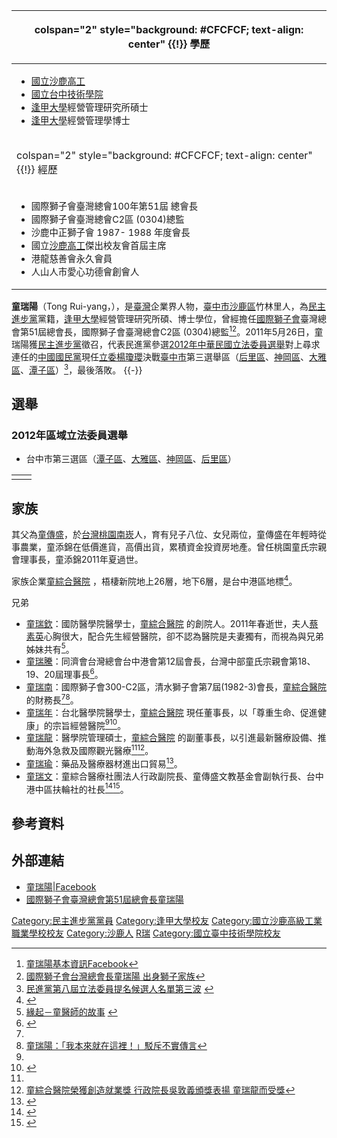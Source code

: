 {{Infobox Officeholder
| name = 童瑞陽<br>Tong Rui-yang
| image = 
| imagesize = 
| office = [[國際獅子會|國際獅子會]]臺灣總會第51屆總會長
| term_start =2010年
| term_end = 2011年 
| office2 =
| term_start2 = 
| term_end2 
| sex = 男
| birth_date = {{birth_date_and_age|1954|2|28}}
| birth_place = {{ROC}}[[台灣省|台灣省]][[臺中縣|臺中縣]][[沙鹿鎮|沙鹿鎮]]（現[[臺中市|臺中市]][[沙鹿區|沙鹿區]]）
| death_date =
| death_place =
| Native place = [[臺灣|臺灣]][[臺中市|臺中市]]
| nationality = {{ROC}}
| party = {{Dpp}}
| parents = 
| relatives = 
| spouse =
| children = 
| profession = 
| website = 
}}
<!-- 學經歷信息開始 -->
{| class="infobox bordered" style="width: 22em; font-size: 90%; text-align: left; float:right;" cellpadding="3"
|-
! colspan="2" style="background: #CFCFCF; text-align: center" {{!}} 學歷
|-
| colspan="2" style="font-size: 90%" |<div style="text-align: left">
*[[沙鹿高工|國立沙鹿高工]]
*[[國立台中技術學院|國立台中技術學院]]
*[[逢甲大學|逢甲大學]]經營管理研究所碩士
*[[逢甲大學|逢甲大學]]經營管理學博士
|-
! colspan="2" style="background: #CFCFCF; text-align: center" {{!}} 經歷
|-
| colspan="2" style="font-size: 90%" |<div style="text-align: left">
*國際獅子會臺灣總會100年第51屆 總會長
*國際獅子會臺灣總會C2區 (0304)總監
*沙鹿中正獅子會 1987- 1988 年度會長
*國立[[沙鹿高工|沙鹿高工]]傑出校友會首屆主席
*港龍慈善會永久會員
*人山人市愛心功德會創會人
|}

'''童瑞陽'''（Tong Rui-yang，{{bd|1954年|2月28日|CatIdx=T童}}），是[[臺灣|臺灣]]企業界人物，[[臺中市|臺中市]][[沙鹿區|沙鹿區]]竹林里人，為[[民主進步黨|民主進步黨]]黨籍，[[逢甲大學|逢甲大學]]經營管理研究所碩、博士學位，曾經擔任[[國際獅子會|國際獅子會]]臺灣總會第51屆總會長，國際獅子會臺灣總會C2區 (0304)總監<ref name="童">[http://zh-tw.facebook.com/pages/%E7%AB%A5%E7%91%9E%E9%99%BD/175584869169337?sk=wall#!/pages/%E7%AB%A5%E7%91%9E%E9%99%BD/175584869169337?sk=info 童瑞陽基本資訊Facebook]{{dead link|date=2018年4月 |bot=InternetArchiveBot |fix-attempted=yes }}</ref><ref>[http://reader.chinatimes.com/forum_73492.html 國際獅子會台灣總會長童瑞陽 出身獅子家族]{{dead link|date=2018年4月 |bot=InternetArchiveBot |fix-attempted=yes }}</ref>。2011年5月26日，童瑞陽獲[[民主進步黨|民主進步黨]]徵召，代表民進黨參選[[2012年中華民國立法委員選舉|2012年中華民國立法委員選舉]]對上尋求連任的[[中國國民黨|中國國民黨]]現任[[立委|立委]][[楊瓊瓔|楊瓊瓔]]決戰[[臺中市|臺中市]]第三選舉區（[[后里區|后里區]]、[[神岡區|神岡區]]、[[大雅區|大雅區]]、[[潭子區|潭子區]]）<ref>[http://www.dpp.org.tw/news_content.php?sn=4950 民進黨第八屆立法委員提名候選人名單第三波] {{webarchive|url=https://web.archive.org/web/20110607082954/http://www.dpp.org.tw/news_content.php?sn=4950 |date=2011-06-07 }}</ref>，最後落敗。
{{-}}

==選舉==
===2012年區域立法委員選舉===
*台中市第三選區（[[潭子區|潭子區]]、[[大雅區|大雅區]]、[[神岡區|神岡區]]、[[后里區|后里區]]）
<table width=100%>
<td width=50%>
{{VoteData2}}
{{VoteCity|
選區=台中市第三選區|
數字=3|
號次=1|
黨籍={{Nonp}}|
姓名=劉坤鱧|
得票數=8,789|
結果=|}}
{{VoteCan|
號次=2|
黨籍={{Dpp}}|
姓名=童瑞陽|
得票數=64,601|
結果=|}}
{{VoteCan|
號次=3|
黨籍={{Kmt}}|
姓名='''楊瓊瓔'''|
得票數=99,400|
結果=[[File:Vote1.svg|20px]]|}}
</td></table>

== 家族 ==
其父為[[童傳盛|童傳盛]]，於[[台灣|台灣]][[桃園市|桃園]][[南崁|南崁]]人，育有兒子八位、女兒兩位，童傳盛在年輕時從事農業，童添錦在低價進貨，高價出貨，累積資金投資房地產。曾任桃園童氏宗親會理事長，童添錦2011年夏過世。 

家族企業[http://www.sltung.com.tw/ 童綜合醫院] {{Wayback|url=http://www.sltung.com.tw/ |date=20141102123131 }}，梧棲新院地上26層，地下6層，是台中港區地標<ref>{{Cite web |url=http://n.yam.com/view/mkmnews.php/293117/2 |title=家族醫院 守護鄉里健康 |access-date=2012-01-11 |archive-date=2019-06-11 |archive-url=https://web.archive.org/web/20190611162710/http://n.yam.com/view/mkmnews.php/293117/2 |dead-url=no }}</ref>。

;兄弟
*[[童瑞欽|童瑞欽]]：國防醫學院醫學士，[http://www.sltung.com.tw/ 童綜合醫院] {{Wayback|url=http://www.sltung.com.tw/ |date=20141102123131 }}的創院人。2011年春逝世，夫人[[蔡素英|蔡素英]]心胸很大，配合先生經營醫院，卻不認為醫院是夫妻獨有，而視為與兄弟姊妹共有<ref name="童醫院">[http://www.sltung.com.tw/tw/pkcase/mypage1.php?mypage_id=1 緣起－童醫師的故事] {{webarchive|url=https://web.archive.org/web/20120120195633/http://www.sltung.com.tw/tw/pkcase/mypage1.php?mypage_id=1 |date=2012-01-20 }}</ref>。
*[[童瑞騰|童瑞騰]]：同濟會台灣總會台中港會第12屆會長，台灣中部童氏宗親會第18、19、20屆理事長<ref>{{Cite web |url=http://www.kiwanis.org.tw/club/about_introduction.asp?ID=taichunghsien |title=國際同濟會台灣總會台中縣區歷史沿革及簡介 |access-date=2012-01-11 |archive-url=https://web.archive.org/web/20160304120633/http://www.kiwanis.org.tw/club/about_introduction.asp?ID=taichunghsien |archive-date=2016-03-04 |dead-url=yes }}</ref>。
*[[童瑞南|童瑞南]]：國際獅子會300-C2區，清水獅子會第7屆(1982-3)會長，[http://www.sltung.com.tw/ 童綜合醫院] {{Wayback|url=http://www.sltung.com.tw/ |date=20141102123131 }}的財務長<ref name="童醫院" /><ref>[http://tw.myblog.yahoo.com/tc_news/article?mid=55670 童瑞陽：「我本來就在這裡！」駁斥不實傳言]{{dead link|date=2018年4月 |bot=InternetArchiveBot |fix-attempted=yes }}</ref>。
*[[童瑞年|童瑞年]]：台北醫學院醫學士，[http://www.sltung.com.tw/ 童綜合醫院] {{Wayback|url=http://www.sltung.com.tw/ |date=20141102123131 }}現任董事長，以「尊重生命、促進健康」的宗旨經營醫院<ref name="童醫院" /><ref>{{Cite web |url=http://www.sltung.com.tw/tw/15branch/spc-01.php?id=12 |title=專科介紹－神經外科的童瑞年 |access-date=2012-01-11 |archive-url=https://web.archive.org/web/20111007193256/http://www.sltung.com.tw/tw/15branch/spc-01.php?id=12 |archive-date=2011-10-07 |dead-url=yes }}</ref>。
*[[童瑞龍|童瑞龍]]：醫學院管理碩士，[http://www.sltung.com.tw/ 童綜合醫院] {{Wayback|url=http://www.sltung.com.tw/ |date=20141102123131 }}的副董事長，以引進最新醫療設備、推動海外急救及國際觀光醫療<ref name="童醫院" /><ref>[http://tw.myblog.yahoo.com/a25252700/article?mid=7575 童綜合醫院榮獲創造就業獎 行政院長吳敦義頒獎表揚 童瑞龍而受獎]{{dead link|date=2018年4月 |bot=InternetArchiveBot |fix-attempted=yes }}</ref>。
*[[童瑞瑜|童瑞瑜]]：藥品及醫療器材進出口貿易<ref>{{Cite web |url=http://www.tmica.org.tw/tmica_detail.asp?ser_no=371 |title=八億實業股份有限公司 |access-date=2012-01-11 |archive-url=https://web.archive.org/web/20160304071333/http://www.tmica.org.tw/tmica_detail.asp?ser_no=371 |archive-date=2016-03-04 |dead-url=yes }}</ref>。
*[[童瑞文|童瑞文]]：童綜合醫療社團法人行政副院長、童傳盛文教基金會副執行長、台中港中區扶輪社的社長<ref>{{Cite web |url=http://www.sltung.com.tw/tw/02bull/bull-01.php?id=460 |title=財團法人童傳盛文教基金會 |access-date=2012-01-11 |archive-url=https://web.archive.org/web/20140327235139/http://www.sltung.com.tw/tw/02bull/bull-01.php?id=460 |archive-date=2014-03-27 |dead-url=yes }}</ref><ref>{{Cite web |url=http://www.rvn.com.tw/?www=info&info=view&view=40730 |title=台灣正聲新聞網－中區扶輪社 |access-date=2012-01-11 |archive-date=2019-06-15 |archive-url=https://web.archive.org/web/20190615013231/http://www.rvn.com.tw/?www=info&info=view&view=40730 |dead-url=no }}</ref>。



== 參考資料 ==
{{Reflist|3}}

== 外部連結 == 
*[http://zh-tw.facebook.com/pages/%E7%AB%A5%E7%91%9E%E9%99%BD/175584869169337?sk=wall#!/pages/%E7%AB%A5%E7%91%9E%E9%99%BD/175584869169337?sk=info 童瑞陽|Facebook]{{dead link|date=2018年4月 |bot=InternetArchiveBot |fix-attempted=yes }}
*[http://www.lionsclubs.org.tw/1011/story.php?no=29 國際獅子會臺灣總會第51屆總會長童瑞陽] {{Wayback|url=http://www.lionsclubs.org.tw/1011/story.php?no=29 |date=20110820030944 }}

{{start box|前任：}}
{{s-before|王金榮}}
{{s-title|[[國際獅子會|國際獅子會]]臺灣總會第51屆總會長}}
{{s-after|王瑞拱}}
{{end box}}
{{DEFAULTSORT:Tong童}}
[[Category:民主進步黨黨員|Category:民主進步黨黨員]]
[[Category:逢甲大學校友|Category:逢甲大學校友]]
[[Category:國立沙鹿高級工業職業學校校友|Category:國立沙鹿高級工業職業學校校友]]
[[Category:沙鹿人|Category:沙鹿人]]
[[Category:童姓|R瑞]]
[[Category:國立臺中技術學院校友|Category:國立臺中技術學院校友]]